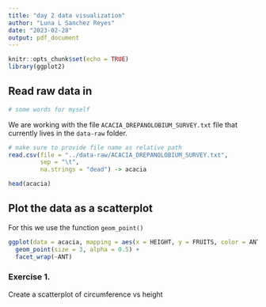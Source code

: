 ```yaml
---
title: "day 2 data visualization"
author: "Luna L Sanchez Reyes"
date: "2023-02-28"
output: pdf_document
---
```


```r
knitr::opts_chunk$set(echo = TRUE)
library(ggplot2)
```

## Read raw data in

<!--
whatever I do not want rendered
-->
```r
# some words for myself
```

We are working with the file `ACACIA_DREPANOLOBIUM_SURVEY.txt` file that currently lives in the `data-raw` folder.

```r
# make sure to provide file name as relative path
read.csv(file = "../data-raw/ACACIA_DREPANOLOBIUM_SURVEY.txt",
         sep = "\t",
         na.strings = "dead") -> acacia
```

```r
head(acacia)
```
## Plot the data as a scatterplot

For this we use the function `geom_point()`

```r
ggplot(data = acacia, mapping = aes(x = HEIGHT, y = FRUITS, color = ANT)) +
  geom_point(size = 3, alpha = 0.5) +
  facet_wrap(~ANT)
```
### Exercise 1.

Create a scatterplot of circumference vs height
```r

```

